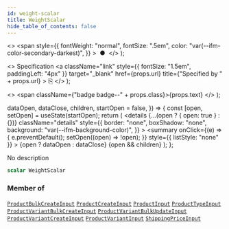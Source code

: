 ```yaml
---
id: weight-scalar
title: WeightScalar
hide_table_of_contents: false
---
```


  <>
    <span
      style={{
        fontWeight: "normal",
        fontSize: ".5em",
        color: "var(--ifm-color-secondary-darkest)",
      }}
    >
      &nbsp;●&nbsp;
    </span>
  </>
);

  <>
    Specification
    <a
      className="link"
      style={{ fontSize: "1.5em", paddingLeft: "4px" }}
      target="\_blank"
      href={props.url}
      title={"Specified by " + props.url}
    >
      ⎘
    </a>
  </>
);

  <>
    <span className={"badge badge--" + props.class}>{props.text}</span>
  </>
);


  dataOpen,
  dataClose,
  children,
  startOpen = false,
}) => {
  const [open, setOpen] = useState(startOpen);
  return (
    <details
      {...(open ? { open: true } : {})}
      className="details"
      style={{
        border: "none",
        boxShadow: "none",
        background: "var(--ifm-background-color)",
      }}
    >
      <summary
        onClick={(e) => {
          e.preventDefault();
          setOpen((open) => !open);
        }}
        style={{ listStyle: "none" }}
      >
        {open ? dataOpen : dataClose}
      </summary>
      {open && children}
    </details>
  );
};

No description

```graphql
scalar WeightScalar
```

### Member of

[`ProductBulkCreateInput`](../../../api-storefront/products/inputs/product-bulk-create-input) <Badge class="secondary" text="input"/><Bullet />[`ProductCreateInput`](../../../api-storefront/products/inputs/product-create-input) <Badge class="secondary" text="input"/><Bullet />[`ProductInput`](../../../api-storefront/products/inputs/product-input) <Badge class="secondary" text="input"/><Bullet />[`ProductTypeInput`](../../../api-storefront/products/inputs/product-type-input) <Badge class="secondary" text="input"/><Bullet />[`ProductVariantBulkCreateInput`](../../../api-storefront/products/inputs/product-variant-bulk-create-input) <Badge class="secondary" text="input"/><Bullet />[`ProductVariantBulkUpdateInput`](../../../api-storefront/products/inputs/product-variant-bulk-update-input) <Badge class="secondary" text="input"/><Bullet />[`ProductVariantCreateInput`](../../../api-storefront/products/inputs/product-variant-create-input) <Badge class="secondary" text="input"/><Bullet />[`ProductVariantInput`](../../../api-storefront/products/inputs/product-variant-input) <Badge class="secondary" text="input"/><Bullet />[`ShippingPriceInput`](../../../api-storefront/shipping/inputs/shipping-price-input) <Badge class="secondary" text="input"/>
